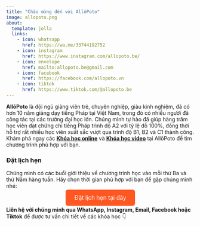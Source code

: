 ```yaml
---
title: "Chào mừng đến với AllôPoto"
image: allopoto.png
about:
  template: jolla
  links:
    - icon: whatsapp
      href: https://wa.me/33744192752
    - icon: instagram
      href: https://www.instagram.com/allopoto.be/
    - icon: envelope
      href: mailto:allopoto.be@gmail.com
    - icon: facebook
      href: https://facebook.com/allopoto.vn
    - icon: tiktok
      href: https://www.tiktok.com/@allopoto.be
---
```


**AllôPoto** là đội ngũ giảng viên trẻ, chuyên nghiệp, giàu kinh nghiệm, đã có hơn 10 năm giảng dạy tiếng Pháp tại Việt Nam, trong đó có nhiều người đã công tác tại các trường đại học lớn. Chúng mình tự hào đã giúp hàng trăm học viên đạt chứng chỉ tiếng Pháp trình độ A2 với tỷ lệ đỗ 100%, đồng thời hỗ trợ rất nhiều học viên xuất sắc vượt qua trình độ B1, B2 và C1 thành công.\
Khám phá ngay các [**Khóa học online**](courses.qmd) và [**Khóa học video**](courses-video.qmd) tại AllôPoto để tìm chương trình phù hợp với bạn.\

### Đặt lịch hẹn

Chúng mình có các buổi giới thiệu về chương trình học vào mỗi thứ Ba và thứ Năm hàng tuần. Hãy chọn thời gian phù hợp với bạn để gặp chúng mình nhé:

<div style="text-align: center;">
  <a href="https://calendly.com/allopoto-be" target="_blank" style="padding: 12px 24px; background-color: #ff5722; color: white; text-decoration: none; border-radius: 6px; font-size: 1.1em;">Đặt lịch hẹn tại đây</a>
</div>

**Liên hệ với chúng mình qua WhatsApp, Instagram, Email, Facebook hoặc Tiktok** để được tư vấn chi tiết về các khóa học 👇
